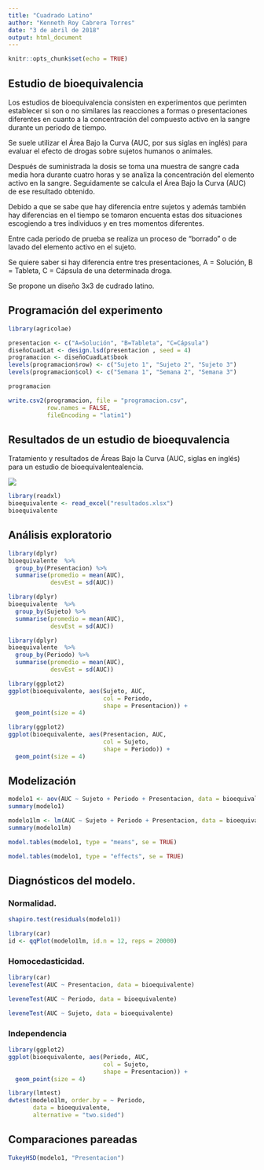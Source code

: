 ```yaml
---
title: "Cuadrado Latino"
author: "Kenneth Roy Cabrera Torres"
date: "3 de abril de 2018"
output: html_document
---
```


```r
knitr::opts_chunk$set(echo = TRUE)
```


## Estudio de bioequivalencia

Los estudios de bioequivalencia consisten en 
experimentos que perimten establecer si son o no similares
las reacciones a formas o presentaciones diferentes en cuanto
a la concentración del compuesto activo en la sangre durante
un periodo de tiempo.

Se suele utilizar el Área Bajo la Curva (AUC, por sus siglas en inglés)
para evaluar el efecto de drogas sobre sujetos humanos o animales.

Después de suministrada la dosis se toma una muestra de sangre
cada media hora durante cuatro horas y se analiza la concentración 
del elemento activo en la sangre. Seguidamente se calcula el Área Bajo la Curva
(AUC) de ese resultado obtenido. 

Debido a que se sabe que hay diferencia entre sujetos y además también
hay diferencias en el tiempo se tomaron encuenta estas dos situaciones
escogiendo a tres individuos y en tres momentos diferentes.

Entre cada periodo de prueba se realiza un proceso de "borrado" o 
de lavado del elemento activo en el sujeto.

Se quiere saber si hay diferencia entre tres presentaciones, A = Solución,
B = Tableta, C = Cápsula de una determinada droga.

Se propone un diseño 3x3 de cudrado latino. 


## Programación del experimento

```r
library(agricolae)

presentacion <- c("A=Solución", "B=Tableta", "C=Cápsula")
diseñoCuadLat <- design.lsd(presentacion , seed = 4)
programacion <- diseñoCuadLat$book
levels(programacion$row) <- c("Sujeto 1", "Sujeto 2", "Sujeto 3")
levels(programacion$col) <- c("Semana 1", "Semana 2", "Semana 3")

programacion

write.csv2(programacion, file = "programacion.csv",
           row.names = FALSE,
           fileEncoding = "latin1")
```

## Resultados de un estudio de bioequvalencia

Tratamiento y resultados de Áreas Bajo la Curva (AUC, siglas en inglés) para
un estudio de bioequivalentealencia.

![](ABCEstudiobioequivalente.png)


```r
library(readxl)
bioequivalente <- read_excel("resultados.xlsx")
bioequivalente
```


## Análisis exploratorio


```r
library(dplyr)
bioequivalente  %>% 
  group_by(Presentacion) %>%
  summarise(promedio = mean(AUC),
            desvEst = sd(AUC))
```


```r
library(dplyr)
bioequivalente  %>% 
  group_by(Sujeto) %>%
  summarise(promedio = mean(AUC),
            desvEst = sd(AUC))
```

```r
library(dplyr)
bioequivalente  %>% 
  group_by(Periodo) %>%
  summarise(promedio = mean(AUC),
            desvEst = sd(AUC))
```


```r
library(ggplot2)
ggplot(bioequivalente, aes(Sujeto, AUC, 
                           col = Periodo,
                           shape = Presentacion)) +
  geom_point(size = 4)
```



```r
library(ggplot2)
ggplot(bioequivalente, aes(Presentacion, AUC, 
                           col = Sujeto,
                           shape = Periodo)) +
  geom_point(size = 4)
```

## Modelización

```r
modelo1 <- aov(AUC ~ Sujeto + Periodo + Presentacion, data = bioequivalente)
summary(modelo1)
```


```r
modelo1lm <- lm(AUC ~ Sujeto + Periodo + Presentacion, data = bioequivalente)
summary(modelo1lm)
```


```r
model.tables(modelo1, type = "means", se = TRUE)
```

```r
model.tables(modelo1, type = "effects", se = TRUE)
```

## Diagnósticos del modelo.

### Normalidad.

```r
shapiro.test(residuals(modelo1))
```

```r
library(car)
id <- qqPlot(modelo1lm, id.n = 12, reps = 20000)
```



### Homocedasticidad.

```r
library(car)
leveneTest(AUC ~ Presentacion, data = bioequivalente)

leveneTest(AUC ~ Periodo, data = bioequivalente)

leveneTest(AUC ~ Sujeto, data = bioequivalente)
```

### Independencia


```r
library(ggplot2)
ggplot(bioequivalente, aes(Periodo, AUC, 
                           col = Sujeto,
                           shape = Presentacion)) +
  geom_point(size = 4)
```


```r
library(lmtest)
dwtest(modelo1lm, order.by = ~ Periodo, 
       data = bioequivalente, 
       alternative = "two.sided")
```

## Comparaciones pareadas

```r
TukeyHSD(modelo1, "Presentacion")
```

